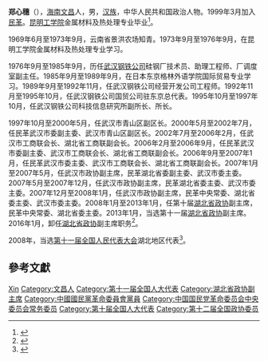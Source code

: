 '''郑心穗'''（{{bd|1949年|3月|}}），[[海南|海南]][[文昌|文昌]]人，男，[[汉族|汉族]]，中华人民共和国政治人物。1999年3月加入[[民革|民革]]。[[昆明工学院|昆明工学院]]金属材料及热处理专业毕业<ref>{{cite web|author=新华网|title=第十一届全国人大代表|url=http://news.xinhuanet.com/ziliao/2008-03/03/content_7708230.htm?node=36628|publisher=新华网|accessdate=2014-01-07|archive-date=2014-01-10|archive-url=https://web.archive.org/web/20140110211415/http://news.xinhuanet.com/ziliao/2008-03/03/content_7708230.htm?node=36628|dead-url=no}}</ref>。

1969年6月至1973年9月，云南省景洪农场知青。1973年9月至1976年9月，在昆明工学院金属材料及热处理专业学习。

1976年9月至1985年9月，历任[[武汉钢铁公司|武汉钢铁公司]]硅钢厂技术员、助理工程师、厂调度室副主任。1985年9月至1989年9月，在日本东京格林外语学院国际贸易专业学习。1989年9月至1992年11月，任武汉钢铁公司经营开发公司工程师。1992年11月至1995年10月，任武汉钢铁公司国贸公司驻东京总代表。1995年10月至1997年10月，任武汉钢铁公司科技信息研究所副所长、所长。

1997年10月至2000年5月，任武汉市青山区副区长。2000年5月至2002年7月，任民革武汉市委副主委、武汉市青山区副区长。2002年7月至2006年2月，任武汉市工商联会长、湖北省工商联副会长。2006年2月至2006年9月，任民革武汉市委副主委、武汉市工商联会长、湖北省工商联副会长。2006年9月至2007年1月，任民革武汉市委主委、武汉市工商联会长、湖北省工商联副会长。2007年1月至2007年5月，任武汉市政协副主席，民革湖北省委副主委、武汉市委主委。2007年5月至2007年12月，任武汉市政协副主席，民革湖北省委主委、武汉市委主委。2007年12月至2008年1月，任武汉市政协副主席，民革中央常委、湖北省委主委、武汉市委主委。2008年1月至2013年1月，任第十届[[湖北省政协|湖北省政协]]副主席，民革中央常委、湖北省委主委。2013年1月，当选第十一届[[湖北省政协|湖北省政协]]副主席。2016年1月，卸任[[湖北省政协|湖北省政协]]副主席职务<ref>{{cite web|accessdate=2016-02-01|url=http://www.thepaper.cn/newsDetail_forward_1428003|title=杨松辞去湖北省政协主席职务，范兴元、郑心穗辞任副主席|publisher=澎湃新闻|archive-date=2016-02-11|archive-url=https://web.archive.org/web/20160211155816/http://www.thepaper.cn/newsDetail_forward_1428003|dead-url=no}}</ref>。

2008年，当选[[第十一届全国人民代表大会|第十一届全国人民代表大会]]湖北地区代表<ref>{{cite news|title=全国人大代表信息-郑心穗|url= http://210.82.31.1:8084/delegate/viewDelegate.action?dbid=111632|accessdate=2013-04-05|newspaper=全国人大网|archive-url=https://web.archive.org/web/20140514074725/http://www.npc.gov.cn/delegate/viewDelegate.action?dbid=111632|archive-date=2014-05-14|dead-url=yes}}</ref>。

== 參考文獻 ==
{{reflist}}

{{中国国民党革命委员会第十一届中央委员会}}
{{中国国民党革命委员会第十二届中央委员会}}

{{Authority control}}
{{DEFAULTSORT:Zheng郑}}
[[Category:郑姓|Xin]]
[[Category:文昌人|Category:文昌人]]
[[Category:第十一届全国人大代表|Category:第十一届全国人大代表]]
[[Category:湖北省政协副主席|Category:湖北省政协副主席]]
[[Category:中國國民黨革命委員會黨員|Category:中國國民黨革命委員會黨員]]
[[Category:中国国民党革命委员会中央委员会常务委员|Category:中国国民党革命委员会中央委员会常务委员]]
[[Category:第十届全国人大代表|Category:第十届全国人大代表]]
[[Category:第十二届全国政协委员|Category:第十二届全国政协委员]]